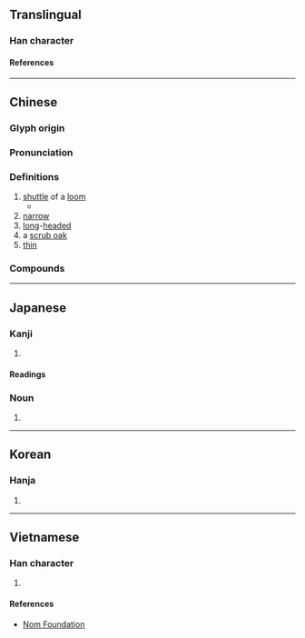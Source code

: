 {{character info}}
==Translingual==

===Han character===
{{Han char|rn=75|rad=木|as=04|sn=8|four=47922|canj=DNIN,XDNIN|ids=⿰木予}}

====References====
{{Han ref|kx=0514.080|dkj=14513|dj=0901.120|hdz=21176.040|uh=677C}}

----

==Chinese==
{{zh-forms}}

===Glyph origin===
{{Han etym}}

===Pronunciation===
{{zh-pron
|m=zhù,shù
|c=cyu5
|mc=y
|oc=y
|ma=
|cat=n,a
}}

===Definitions===
{{zh-hanzi}}

# [[shuttle]] of a [[loom]]
#* {{zh-x|^昔 ^孟母，擇 鄰 處，子 不 學，斷 機杼。|Of old, the mother of [[Mencius]]<br>chose a neighbourhood;<br>and when her child would not learn,<br>she broke the '''shuttle from the loom'''.|ref=Sanzijing}}
# [[narrow]]
# [[long]]-[[head]]ed
# a [[scrub oak]]
# [[thin]]

===Compounds===
{{zh-der|別出機杼|機杼一家|投杼|投杼之惑|投杼市虎|投杼之疑|機杼|獨出機杼|杼軸其空|杼軸|曾母投杼|自出機杼|杼𡳞}}

----

==Japanese==

===Kanji===
{{ja-kanji|grade=|rs=木04}}

# {{rfdef|ja|sort=木04}}

====Readings====
{{ja-readings
|goon=じょ
|kanon=しょ, ちょ
|kun=ひ-, どんぐり-
}}

===Noun===
{{ja-noun|ひ}}

# {{alternative form of|ja|梭}}

----

==Korean==

===Hanja===
{{ko-hanja|저}}

# {{rfdef|ko|sort=木04}}

----

==Vietnamese==

===Han character===
{{vi-readings|rs=木04|reading=trữ}}

# {{rfdef|vi|sort=木04}}

====References====
* [http://nomfoundation.org/common/nom_details.php?codepoint=677c Nom Foundation]